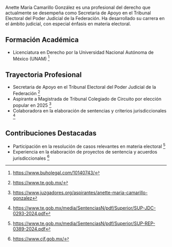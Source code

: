 Anette María Camarillo González es una profesional del derecho que actualmente se desempeña como Secretaria de Apoyo en el Tribunal Electoral del Poder Judicial de la Federación. Ha desarrollado su carrera en el ámbito judicial, con especial énfasis en materia electoral.

## Formación Académica

- Licenciatura en Derecho por la Universidad Nacional Autónoma de México (UNAM) [^1]

## Trayectoria Profesional

- Secretaria de Apoyo en el Tribunal Electoral del Poder Judicial de la Federación [^2]
- Aspirante a Magistrada de Tribunal Colegiado de Circuito por elección popular en 2025 [^3]
- Colaboradora en la elaboración de sentencias y criterios jurisdiccionales [^4]

## Contribuciones Destacadas

- Participación en la resolución de casos relevantes en materia electoral [^5]
- Experiencia en la elaboración de proyectos de sentencia y acuerdos jurisdiccionales [^6]

[^1]: https://www.buholegal.com/10140743/
[^2]: https://www.te.gob.mx/
[^3]: https://www.juzgadores.org/aspirantes/anette-maria-camarillo-gonzalez
[^4]: https://www.te.gob.mx/media/SentenciasN/pdf/Superior/SUP-JDC-0293-2024.pdf
[^5]: https://www.te.gob.mx/media/SentenciasN/pdf/Superior/SUP-REP-0389-2024.pdf
[^6]: https://www.cjf.gob.mx/
